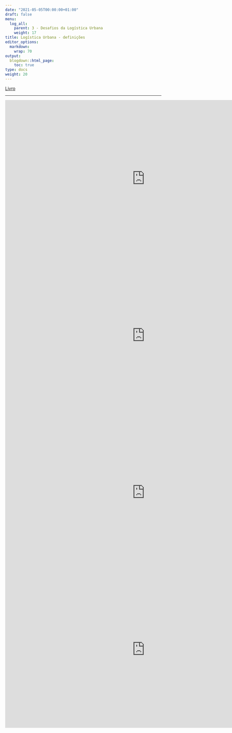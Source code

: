 ```yaml
---
date: "2021-05-05T00:00:00+01:00"
draft: false
menu:
  log_all:
    parent: 3 - Desafios da Logística Urbana
    weight: 17
title: Logística Urbana - definições
editor_options: 
  markdown: 
    wrap: 70
output: 
  blogdown::html_page:
    toc: true
type: docs
weight: 20
---
```


[Livro](https://podeditora.com.br/wp-content/uploads/2019/04/Livro-A-logistca-urbana-no-Brasil-site.pdf)

<hr>


<iframe width="900" height="506" src="https://www.youtube.com/embed/xQ-MuZguCK4" title="YouTube video player" frameborder="0" allow="accelerometer; autoplay; clipboard-write; encrypted-media; gyroscope; picture-in-picture" allowfullscreen></iframe>

<iframe width="900" height="506" src="https://www.youtube.com/embed/Rdu1krb6SJQ" title="YouTube video player" frameborder="0" allow="accelerometer; autoplay; clipboard-write; encrypted-media; gyroscope; picture-in-picture" allowfullscreen></iframe>

<iframe width="900" height="506" src="https://www.youtube.com/embed/oFSL9HAhnew" title="YouTube video player" frameborder="0" allow="accelerometer; autoplay; clipboard-write; encrypted-media; gyroscope; picture-in-picture" allowfullscreen></iframe>

<iframe width="900" height="506" src="https://www.youtube.com/embed/oGgDelr8uls" title="YouTube video player" frameborder="0" allow="accelerometer; autoplay; clipboard-write; encrypted-media; gyroscope; picture-in-picture" allowfullscreen></iframe>
